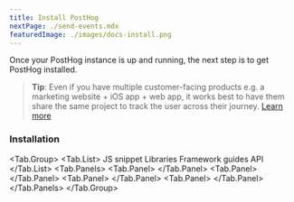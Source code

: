 ```yaml
---
title: Install PostHog
nextPage: ./send-events.mdx
featuredImage: ./images/docs-install.png
---
```


Once your PostHog instance is up and running, the next step is to get PostHog installed.

> **Tip**: Even if you have multiple customer-facing products e.g. a marketing website + iOS app + web app, it works best to have them share the same project to track the user across their journey. [Learn more](/manual/organizations-and-projects)



<h3 class="mb-0 mt-6">Installation</h3>

<!-- prettier-ignore -->
<Tab.Group>
    <Tab.List>
        <Tab>JS snippet</Tab>
        <Tab count="13">Libraries</Tab>
        <Tab count="11">Framework guides</Tab>
        <Tab>API</Tab>
    </Tab.List>
    <Tab.Panels>
        <Tab.Panel>
            <SnippetInstructions />
        </Tab.Panel>
        <Tab.Panel>
            <SDKs />
        </Tab.Panel>
        <Tab.Panel>
            <Frameworks />
        </Tab.Panel>
        <Tab.Panel>
            <API />
        </Tab.Panel>
    </Tab.Panels>
</Tab.Group>
